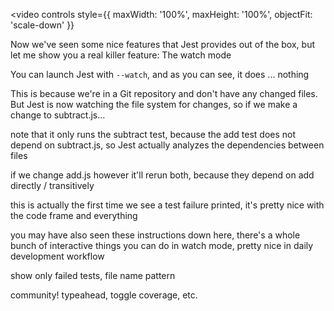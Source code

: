 

<Invert>

<video
  controls
  style={{ maxWidth: '100%', maxHeight: '100%', objectFit: 'scale-down' }}
>
  <source src={jestWatchMode} type="video/webm" />
</video>

</Invert>

<Notes>

Now we've seen some nice features that Jest provides out of the box,
but let me show you a real killer feature: The watch mode

You can launch Jest with `--watch`, and as you can see, it does ... nothing

This is because we're in a Git repository and don't have any changed files.
But Jest is now watching the file system for changes, so if we make a change to subtract.js...

note that it only runs the subtract test, because the add test does not depend on subtract.js, so Jest actually analyzes the dependencies between files

if we change add.js however it'll rerun both, because they depend on add directly / transitively

this is actually the first time we see a test failure printed,
it's pretty nice with the code frame and everything

you may have also seen these instructions down here,
there's a whole bunch of interactive things you can do in watch mode,
pretty nice in daily development workflow

show only failed tests, file name pattern

community! typeahead, toggle coverage, etc.

</Notes>
